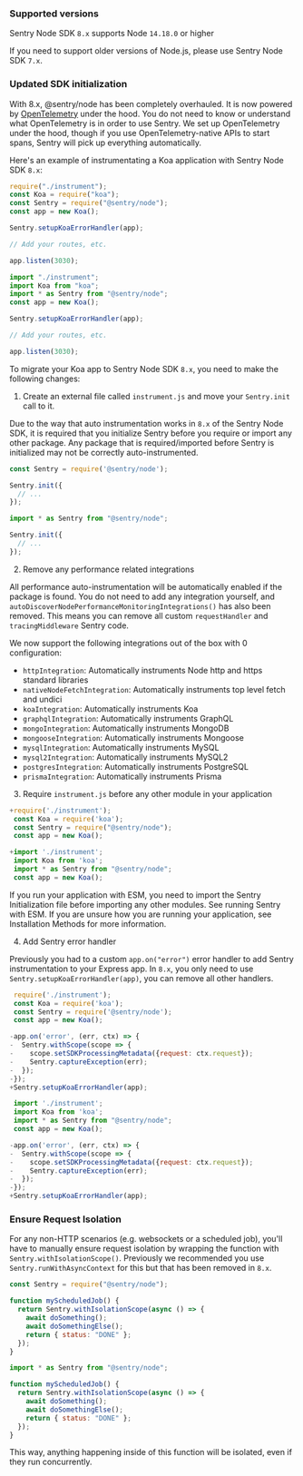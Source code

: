 ### Supported versions

Sentry Node SDK `8.x` supports Node `14.18.0` or higher

If you need to support older versions of Node.js, please use Sentry Node SDK `7.x`.

### Updated SDK initialization

With 8.x, @sentry/node has been completely overhauled. It is now powered by [OpenTelemetry](https://opentelemetry.io/) under the hood. You do not need to know or understand what OpenTelemetry is in order to use Sentry. We set up OpenTelemetry under the hood, though if you use OpenTelemetry-native APIs to start spans, Sentry will pick up everything automatically.

Here's an example of instrumentating a Koa application with Sentry Node SDK `8.x`:

```javascript {tabTitle:CommonJS}
require("./instrument");
const Koa = require("koa");
const Sentry = require("@sentry/node");
const app = new Koa();

Sentry.setupKoaErrorHandler(app);

// Add your routes, etc.

app.listen(3030);
```

```javascript {tabTitle:ESM}
import "./instrument";
import Koa from "koa";
import * as Sentry from "@sentry/node";
const app = new Koa();

Sentry.setupKoaErrorHandler(app);

// Add your routes, etc.

app.listen(3030);
```

To migrate your Koa app to Sentry Node SDK `8.x`, you need to make the following changes:

1. Create an external file called `instrument.js` and move your `Sentry.init` call to it.

Due to the way that auto instrumentation works in `8.x` of the Sentry Node SDK, it is required that you initialize Sentry before you require or import any other package. Any package that is required/imported before Sentry is initialized may not be correctly auto-instrumented.

```JavaScript {tabTitle:CommonJS} {filename: instrument.js}
const Sentry = require('@sentry/node');

Sentry.init({
  // ...
});
```

```JavaScript diff {tabTitle:ESM} {filename: instrument.mjs}
import * as Sentry from "@sentry/node";

Sentry.init({
  // ...
});
```

2. Remove any performance related integrations

All performance auto-instrumentation will be automatically enabled if the package is found. You do not need to add any integration yourself, and `autoDiscoverNodePerformanceMonitoringIntegrations()` has also been removed. This means you can remove all custom `requestHandler` and `tracingMiddleware` Sentry code.

We now support the following integrations out of the box with 0 configuration:

- `httpIntegration`: Automatically instruments Node http and https standard libraries
- `nativeNodeFetchIntegration`: Automatically instruments top level fetch and undici
- `koaIntegration`: Automatically instruments Koa
- `graphqlIntegration`: Automatically instruments GraphQL
- `mongoIntegration`: Automatically instruments MongoDB
- `mongooseIntegration`: Automatically instruments Mongoose
- `mysqlIntegration`: Automatically instruments MySQL
- `mysql2Integration`: Automatically instruments MySQL2
- `postgresIntegration`: Automatically instruments PostgreSQL
- `prismaIntegration`: Automatically instruments Prisma

3. Require `instrument.js` before any other module in your application

```JavaScript diff {tabTitle:CommonJS}
+require('./instrument');
 const Koa = require('koa');
 const Sentry = require("@sentry/node");
 const app = new Koa();
```

```JavaScript diff {tabTitle:ESM}
+import './instrument';
 import Koa from 'koa';
 import * as Sentry from "@sentry/node";
 const app = new Koa();
```

<Alert level="warning" title="Running with ESM">

If you run your application with ESM, you need to import the Sentry Initialization file before importing any other modules. See <PlatformLink to="/install/esm">running Sentry with ESM</PlatformLink>.
If you are unsure how you are running your application, see <PlatformLink to="/install">Installation Methods</PlatformLink> for more information.

</Alert>

4. Add Sentry error handler

Previously you had to a custom `app.on("error")` error handler to add Sentry instrumentation to your Express app. In `8.x`, you only need to use `Sentry.setupKoaErrorHandler(app)`, you can remove all other handlers.

```JavaScript diff {tabTitle:CommonJS}
 require('./instrument');
 const Koa = require('koa');
 const Sentry = require('@sentry/node');
 const app = new Koa();

-app.on('error', (err, ctx) => {
-  Sentry.withScope(scope => {
-    scope.setSDKProcessingMetadata({request: ctx.request});
-    Sentry.captureException(err);
-  });
-});
+Sentry.setupKoaErrorHandler(app);
```

```JavaScript diff {tabTitle:ESM}
 import './instrument';
 import Koa from 'koa';
 import * as Sentry from "@sentry/node";
 const app = new Koa();

-app.on('error', (err, ctx) => {
-  Sentry.withScope(scope => {
-    scope.setSDKProcessingMetadata({request: ctx.request});
-    Sentry.captureException(err);
-  });
-});
+Sentry.setupKoaErrorHandler(app);
```

### Ensure Request Isolation

For any non-HTTP scenarios (e.g. websockets or a scheduled job), you'll have to manually ensure request isolation by wrapping the function with `Sentry.withIsolationScope()`. Previously we recommended you use `Sentry.runWithAsyncContext` for this but that has been removed in `8.x`.

```javascript {tabTitle:CommonJS}
const Sentry = require("@sentry/node");

function myScheduledJob() {
  return Sentry.withIsolationScope(async () => {
    await doSomething();
    await doSomethingElse();
    return { status: "DONE" };
  });
}
```

```javascript {tabTitle:ESM}
import * as Sentry from "@sentry/node";

function myScheduledJob() {
  return Sentry.withIsolationScope(async () => {
    await doSomething();
    await doSomethingElse();
    return { status: "DONE" };
  });
}
```

This way, anything happening inside of this function will be isolated, even if they run concurrently.
